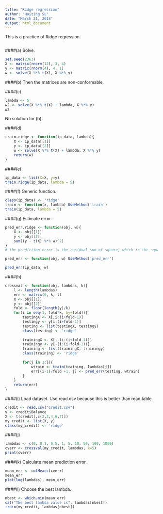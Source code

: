 ```yaml
---
title: "Ridge regression"
author: "Huiting Su"
date: "March 21, 2018"
output: html_document
---
```

This is a practice of Ridge regression.  
```r

```

####(a) Solve.
```r
set.seed(2363)
X <- matrix(rnorm(12), 3, 4)
y <- matrix(rnorm(4), 4, 1)
w <- solve(X %*% t(X), X %*% y)
```

####(b) Then the matrices are non-conformable. 

####(c) 
```r
lambda <- 5
w2 <- solve(X %*% t(X) + lambda, X %*% y)
w2
```
No solution for (b).

####(d) 
```r
train.ridge <- function(ip_data, lambda){
    X <- ip_data[[1]]
    y <- ip_data[[2]]
    w <- solve(X %*% t(X) + lambda, X %*% y)
    return(w)
}
```

####(e) 
```r
ip_data <- list(X=X, y=y)
train.ridge(ip_data, lambda = 5)
```

####(f) Generic function.
```r
class(ip_data) <- 'ridge'
train <- function(x, lambda) UseMethod('train')
train(ip_data, lambda = 5)
```

####(g) Estimate error.
```r
pred_err.ridge <- function(obj, w){
    X <- obj[[1]]
    y <- obj[[2]]
    sum((y - t(X) %*% w)^2)
}
# the prediction error is the residual sum of square, which is the square of L2 norm

pred_err <- function(obj, w) UseMethod('pred_err')
```

```r
pred_err(ip_data, w)
```

####(h) 
```r
crossval <- function(obj, lambdas, k){
    l <- length(lambdas)
    err <- matrix(0, k, l)
    X <- obj[[1]]
    y <- obj[[2]]
    fold <- floor(length(y)/k)
    for(i in seq(1, fold*k, by=fold)){
        testingX <- X[,i:(i+fold-1)]
        testingy <- y[i:(i+fold-1)]
        testing <- list(testingX, testingy)
        class(testing) <- 'ridge'
        
        trainingX <- X[,-(i:(i+fold-1))]
        trainingy <- y[-(i:(i+fold-1))]
        training <- list(trainingX, trainingy)
        class(training) <- 'ridge'
        
        for(j in 1:l){
            wtrain <- train(training, lambdas[j])
            err[(i-1)/fold +1, j] <- pred_err(testing, wtrain)
        }
    }
    return(err)
}
```

####(i) Load dataset.
Use read.csv because this is better than read.table.
```r
credit <- read.csv("Credit.csv")
y <- credit$Balance
X <- t(credit[,c(2,3,4,6,7)])
my_credit <- list(X, y)
class(my_credit) <- 'ridge'
```

####(j) 
```r
lambdas <- c(0, 0.1, 0.5, 1, 5, 10, 50, 100, 1000)
cverr <- crossval(my_credit, lambdas, k=5)
print(cverr)
```

####(k) Calculate mean prediction error.
```r
mean_err <- colMeans(cverr)
mean_err
plot(log(lambdas), mean_err)
```

####(l) Choose the best lambda. 
```r
nbest <- which.min(mean_err)
cat("The best lambda value is", lambdas[nbest])
train(my_credit, lambdas[nbest])
```